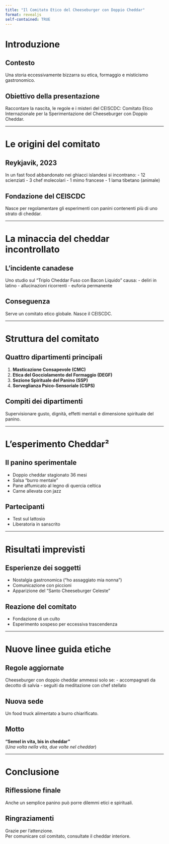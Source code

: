 ```yaml
---
title: "Il Comitato Etico del Cheeseburger con Doppio Cheddar"
format: revealjs
self-contained: TRUE
---
```


# Introduzione

## Contesto
Una storia eccessivamente bizzarra su etica, formaggio e misticismo gastronomico.

## Obiettivo della presentazione
Raccontare la nascita, le regole e i misteri del CEISCDC: Comitato Etico Internazionale per la Sperimentazione del Cheeseburger con Doppio Cheddar.

---

# Le origini del comitato

## Reykjavik, 2023
In un fast food abbandonato nei ghiacci islandesi si incontrano:
- 12 scienziati
- 3 chef molecolari
- 1 mimo francese
- 1 lama tibetano (animale)

## Fondazione del CEISCDC
Nasce per regolamentare gli esperimenti con panini contenenti più di uno strato di cheddar.

---

# La minaccia del cheddar incontrollato

## L’incidente canadese
Uno studio sul "Triplo Cheddar Fuso con Bacon Liquido" causa:
- deliri in latino
- allucinazioni ricorrenti
- euforia permanente

## Conseguenza
Serve un comitato etico globale. Nasce il CEISCDC.

---

# Struttura del comitato

## Quattro dipartimenti principali
1. **Masticazione Consapevole (CMC)**
2. **Etica del Gocciolamento del Formaggio (DEGF)**
3. **Sezione Spirituale del Panino (SSP)**
4. **Sorveglianza Psico-Sensoriale (CSPS)**

## Compiti dei dipartimenti
Supervisionare gusto, dignità, effetti mentali e dimensione spirituale del panino.

---

# L’esperimento Cheddar²

## Il panino sperimentale
- Doppio cheddar stagionato 36 mesi  
- Salsa “burro mentale”  
- Pane affumicato al legno di quercia celtica  
- Carne allevata con jazz

## Partecipanti
- Test sul lattosio
- Liberatoria in sanscrito

---

# Risultati imprevisti

## Esperienze dei soggetti
- Nostalgia gastronomica ("ho assaggiato mia nonna")  
- Comunicazione con piccioni  
- Apparizione del "Santo Cheeseburger Celeste"

## Reazione del comitato
- Fondazione di un culto
- Esperimento sospeso per eccessiva trascendenza

---

# Nuove linee guida etiche

## Regole aggiornate
Cheeseburger con doppio cheddar ammessi solo se:
- accompagnati da decotto di salvia
- seguiti da meditazione con chef stellato

## Nuova sede
Un food truck alimentato a burro chiarificato.

## Motto
**"Semel in vita, bis in cheddar"**  
(*Una volta nella vita, due volte nel cheddar*)

---

# Conclusione

## Riflessione finale
Anche un semplice panino può porre dilemmi etici e spirituali.

## Ringraziamenti
Grazie per l’attenzione.  
Per comunicare col comitato, consultate il cheddar interiore.



